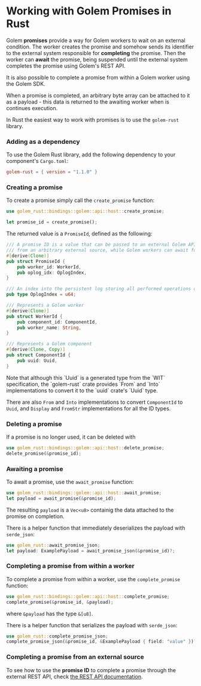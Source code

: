 
# Working with Golem Promises in Rust

Golem **promises** provide a way for Golem workers to wait on an external condition. The worker creates the promise and somehow sends its identifier to the external system responsible for **completing** the promise. Then the worker can **await** the promise, being suspended until the external system completes the promise using Golem's REST API.

It is also possible to complete a promise from within a Golem worker using the Golem SDK.

When a promise is completed, an arbitrary byte array can be attached to it as a payload - this data is returned to the awaiting worker when is continues execution.

In Rust the easiest way to work with promises is to use the `golem-rust` library.

### Adding as a dependency

To use the Golem Rust library, add the following dependency to your component's `Cargo.toml`:

```toml
golem-rust = { version = "1.1.0" }
```

### Creating a promise

To create a promise simply call the `create_promise` function:

```rust
use golem_rust::bindings::golem::api::host::create_promise;

let promise_id = create_promise();
```

The returned value is a `PromiseId`, defined as the following:

```rust
/// A promise ID is a value that can be passed to an external Golem API to complete that promise
/// from an arbitrary external source, while Golem workers can await for this completion.
#[derive(Clone)]
pub struct PromiseId {
    pub worker_id: WorkerId,
    pub oplog_idx: OplogIndex,
}

/// An index into the persistent log storing all performed operations of a worker
pub type OplogIndex = u64;

/// Represents a Golem worker
#[derive(Clone)]
pub struct WorkerId {
    pub component_id: ComponentId,
    pub worker_name: String,
}

/// Represents a Golem component
#[derive(Clone, Copy)]
pub struct ComponentId {
    pub uuid: Uuid,
}
```

<Callout type="info">
  Note that although this `Uuid` is a generated type from the `WIT` specification, the `golem-rust`
  crate provides `From` and `Into` implementations to convert it to the `uuid` crate's `Uuid` type.

There are also `From` and `Into` implementations to convert `ComponentId` to `Uuid`, and `Display` and `FromStr` implementations for all the ID types.

</Callout>

### Deleting a promise

If a promise is no longer used, it can be deleted with

```rust
use golem_rust::bindings::golem::api::host::delete_promise;
delete_promise(&promise_id);
```

### Awaiting a promise

To await a promise, use the `await_promise` function:

```rust
use golem_rust::bindings::golem::api::host::await_promise;
let payload = await_promise(&promise_id);
```

The resulting `payload` is a `Vec<u8>` containig the data attached to the promise on completion.

There is a helper function that immediately deserializes the payload with `serde_json`:

```rust
use golem_rust::await_promise_json;
let payload: ExamplePayload = await_promise_json(&promise_id)?;
```

### Completing a promise from within a worker

To complete a promise from within a worker, use the `complete_promise` function:

```rust
use golem_rust::bindings::golem::api::host::complete_promise;
complete_promise(&promise_id, &payload);
```

where `&payload` has the type `&[u8]`.

There is a helper function that serializes the payload with `serde_json`:

```rust
use golem_rust::complete_promise_json;
complete_promise_json(&promise_id, &ExamplePayload { field: "value" })?;
```

### Completing a promise from an external source

To see how to use the **promise ID** to complete a promise through the external REST API, check [the REST API documentation](/rest-api).
